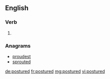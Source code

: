 ==English==

===Verb===
{{head|en|verb form}}

# {{en-past of|posture}}

===Anagrams===
* [[proudest#English|proudest]]
* [[sprouted#English|sprouted]]

[[de:postured]]
[[fr:postured]]
[[mg:postured]]
[[vi:postured]]
